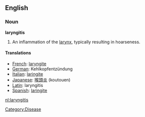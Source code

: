 ==English==
===Noun===
'''laryngitis'''

#An inflammation of the [[larynx]], typically resulting in hoarseness.

====Translations====
*[[French]]: [[laryngite]]
*[[German]]: Kehlkopfentzündung
*[[Italian]]: [[laringite]]
*[[Japanese]]: [[喉頭炎]] (koutouen)
*[[Latin]]: laryngitis
*[[Spanish]]: [[laringite]]

[[nl:laryngitis]]

[[Category:Disease]]